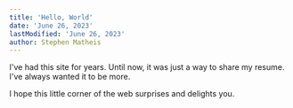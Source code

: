 ```yaml
---
title: 'Hello, World'
date: 'June 26, 2023'
lastModified: 'June 26, 2023'
author: Stephen Matheis
---
```


I've had this site for years. Until now, it was just a way to share my resume. I've always wanted it to be more.

I hope this little corner of the web surprises and delights you.
